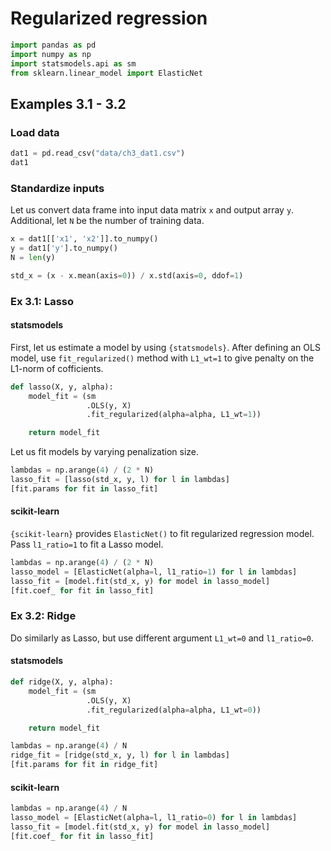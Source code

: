 # Regularized regression

```python
import pandas as pd
import numpy as np
import statsmodels.api as sm
from sklearn.linear_model import ElasticNet
```

## Examples 3.1 - 3.2

### Load data

```python
dat1 = pd.read_csv("data/ch3_dat1.csv")
dat1
```


### Standardize inputs

Let us convert data frame into input data matrix `x` and output array `y`. Additional, let `N` be the number of training data.

```python
x = dat1[['x1', 'x2']].to_numpy()
y = dat1['y'].to_numpy()
N = len(y)
```

```python
std_x = (x - x.mean(axis=0)) / x.std(axis=0, ddof=1)
```

### Ex 3.1: Lasso

#### statsmodels

First, let us estimate a model by using `{statsmodels}`. After defining an OLS model, use `fit_regularized()` method with `L1_wt=1` to give penalty on the L1-norm of cofficients.

```python
def lasso(X, y, alpha):
    model_fit = (sm
                 .OLS(y, X)
                 .fit_regularized(alpha=alpha, L1_wt=1))

    return model_fit
```

Let us fit models by varying penalization size.

```python
lambdas = np.arange(4) / (2 * N)
lasso_fit = [lasso(std_x, y, l) for l in lambdas]
[fit.params for fit in lasso_fit]
```


#### scikit-learn

`{scikit-learn}` provides `ElasticNet()` to fit regularized regression model. Pass `l1_ratio=1` to fit a Lasso model.

```python
lambdas = np.arange(4) / (2 * N)
lasso_model = [ElasticNet(alpha=l, l1_ratio=1) for l in lambdas]
lasso_fit = [model.fit(std_x, y) for model in lasso_model]
[fit.coef_ for fit in lasso_fit]
```


### Ex 3.2: Ridge

Do similarly as Lasso, but use different argument `L1_wt=0` and `l1_ratio=0`.

#### statsmodels

```python
def ridge(X, y, alpha):
    model_fit = (sm
                 .OLS(y, X)
                 .fit_regularized(alpha=alpha, L1_wt=0))

    return model_fit
```


```python
lambdas = np.arange(4) / N
ridge_fit = [ridge(std_x, y, l) for l in lambdas]
[fit.params for fit in ridge_fit]
```


#### scikit-learn

```python
lambdas = np.arange(4) / N
lasso_model = [ElasticNet(alpha=l, l1_ratio=0) for l in lambdas]
lasso_fit = [model.fit(std_x, y) for model in lasso_model]
[fit.coef_ for fit in lasso_fit]
```
